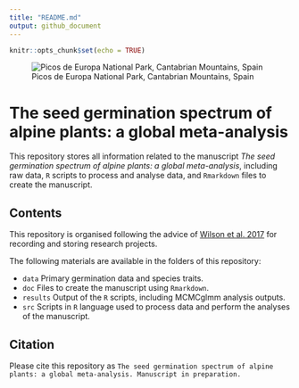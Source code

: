 ```yaml
---
title: "README.md"
output: github_document
---
```


```r
knitr::opts_chunk$set(echo = TRUE)
```

![Picos de Europa National Park, Cantabrian Mountains, Spain](Picos de Europa.jpg)

# The seed germination spectrum of alpine plants: a global meta-analysis

This repository stores all information related to the manuscript *The seed germination spectrum of alpine plants: a global meta-analysis*, including raw data, `R` scripts to process and analyse data, and `Rmarkdown` files to create the manuscript.

## Contents

This repository is organised following the advice of [Wilson et al. 2017](https://doi.org/10.1371/journal.pcbi.1005510) for recording and storing research projects.

The following materials are available in the folders of this repository:

* `data` Primary germination data and species traits.
* `doc` Files to create the manuscript using `Rmarkdown`.
* `results` Output of the `R` scripts, including MCMCglmm analysis outputs.
* `src` Scripts in `R` language used to process data and perform the analyses of the manuscript.

## Citation

Please cite this repository as `The seed germination spectrum of alpine plants: a global meta-analysis. Manuscript in preparation.`